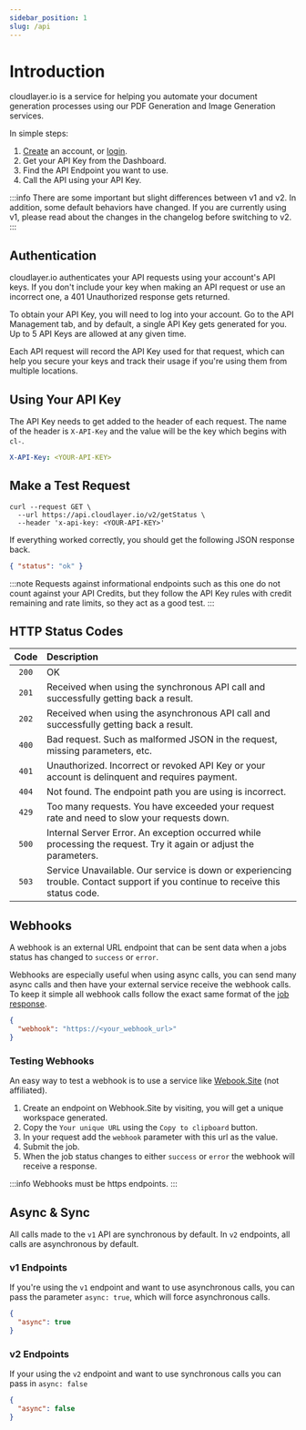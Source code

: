 ```yaml
---
sidebar_position: 1
slug: /api
---
```


# Introduction

<head>
  <title>Introduction | Docs - Document Generation Service</title>
  <meta
    name="description"
    content="cloudlayer.io is a service for helping you automate your document generation processes using our PDF Generation and Image Generation services."
  />
</head>



cloudlayer.io is a service for helping you automate your document generation processes using our PDF Generation and Image Generation services.

In simple steps:

1. [Create](https://app.cloudlayer.io/auth/sign-up) an account, or [login](https://app.cloudlayer.io/auth/sign-in).
2. Get your API Key from the Dashboard.
3. Find the API Endpoint you want to use.
4. Call the API using your API Key.

<BaseUrlCodeBlock title="API Base URL - v2" />

:::info
There are some important but slight differences between v1 and v2. In addition, some default behaviors have changed. If you are currently using v1, please read about the changes in the changelog before switching to v2.
:::

## Authentication

cloudlayer.io authenticates your API requests using your account's API keys. If you don't include your key when making an API request or use an incorrect one, a 401 Unauthorized response gets returned.

To obtain your API Key, you will need to log into your account. Go to the API Management tab, and by default, a single API Key gets generated for you. Up to 5 API Keys are allowed at any given time.

Each API request will record the API Key used for that request, which can help you secure your keys and track their usage if you're using them from multiple locations.

## Using Your API Key

The API Key needs to get added to the header of each request. The name of the header is `X-API-Key` and the value will be the key which begins with `cl-`.

```yaml title="API Key Example"
X-API-Key: <YOUR-API-KEY>
```

## Make a Test Request

```shell
curl --request GET \
  --url https://api.cloudlayer.io/v2/getStatus \
  --header 'x-api-key: <YOUR-API-KEY>'
```

If everything worked correctly, you should get the following JSON response back.

```json
{ "status": "ok" }
```

:::note
Requests against informational endpoints such as this one do not count against your API Credits, but they follow the API Key rules with credit remaining and rate limits, so they act as a good test.
:::

## HTTP Status Codes

| Code  | Description                                                                                                                    |
| :---: | :----------------------------------------------------------------------------------------------------------------------------- |
| `200` | OK                                                                                                                             |
| `201` | Received when using the synchronous API call and successfully getting back a result.                                           |
| `202` | Received when using the asynchronous API call and successfully getting back a result.                                          |
| `400` | Bad request. Such as malformed JSON in the request, missing parameters, etc.                                                   |
| `401` | Unauthorized. Incorrect or revoked API Key or your account is delinquent and requires payment.                                 |
| `404` | Not found. The endpoint path you are using is incorrect.                                                                       |
| `429` | Too many requests. You have exceeded your request rate and need to slow your requests down.                                    |
| `500` | Internal Server Error. An exception occurred while processing the request. Try it again or adjust the parameters.              |
| `503` | Service Unavailable. Our service is down or experiencing trouble. Contact support if you continue to receive this status code. |

## Webhooks

A webhook is an external URL endpoint that can be sent data when a jobs status has changed to `success` or `error`.

Webhooks are especially useful when using async calls, you can send many async calls and then have your external service receive the webhook calls. To keep it simple all webhook calls follow the exact same format of the [job response](/jobs#job-response).

```json Webhook
{
  "webhook": "https://<your_webhook_url>"
}
```

### Testing Webhooks

An easy way to test a webhook is to use a service like [Webook.Site](https://webhook.site) (not affiliated).

1. Create an endpoint on Webhook.Site by visiting, you will get a unique workspace generated.
2. Copy the `Your unique URL` using the `Copy to clipboard` button.
3. In your request add the `webhook` parameter with this url as the value.
4. Submit the job.
5. When the job status changes to either `success` or `error` the webhook will receive a response.

:::info
Webhooks must be https endpoints.
:::

## Async & Sync

All calls made to the `v1` API are synchronous by default. In `v2` endpoints, all calls are asynchronous by default.

### v1 Endpoints

If you're using the `v1` endpoint and want to use asynchronous calls, you can pass the parameter `async: true`, which will force asynchronous calls.

```json title="Use Asynchronous Calls in v1 Endpoint"
{
  "async": true
}
```

### v2 Endpoints

If your using the `v2` endpoint and want to use synchronous calls you can pass in `async: false`

```json title="Use Synchrounous Calls in v2 Endpoints"
{
  "async": false
}
```
